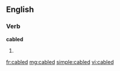 ==English==

===Verb===
'''cabled'''

# {{past of|[[cable]]}}

[[fr:cabled]]
[[mg:cabled]]
[[simple:cabled]]
[[vi:cabled]]